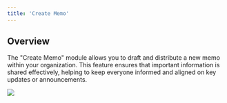 ```yaml
---
title: 'Create Memo'
---
```


## Overview

The "Create Memo" module allows you to draft and distribute a new memo within your organization. This feature ensures that important information is shared effectively, helping to keep everyone informed and aligned on key updates or announcements.



![](/images/workflows/create_memo001.png)
